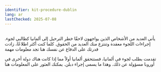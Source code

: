 ```yaml
---
identifier: kit-procedure-dublin
lang: ar
lastChecked: 2025-07-08
---
```

<br/> يأتي العديد من الأشخاص الذين يواجهون لاحقًا خطر الترحيل إلى ألمانيا كطالبي لجوء. إجراءات اللجوء معقدة وتنتزع منك العديد من الحقوق. كلما كنت أكثر اطلاعًا، زادت قدرتك على الدفاع عن نفسك
هنا تجد معلومات مهمة

<BlockBox identifier="procedure">
    <Block identifier="procedure" collection="flyers"/>
</BlockBox>

ﺗﻘﺪﻣﺖ ﺑﻄﻠﺐ ﻟﺠﻮﺀ ﻓﻲ ﺃﻟﻤﺎﻧﻴﺎ، ﻓﺴﺘﺘﺤﻘﻖ ﺃﻟﻤﺎﻧﻴﺎ ﺃﻭﻻً ﻣﻤﺎ ﺇﺫﺍ ﻛﺎﻧﺖ ﻫﻨﺎﻙ ﺩﻭﻟﺔ ﺃﺧﺮﻯ ﻓﻲ ﺃﻭﺭﻭﺑﺎ ﻣﺴﺆﻭﻟﺔ ﻋﻦ ﺫﻟﻚ. ﻭﻫﺬﺍ ﻣﺎ ﻳﺴﻤﻰ ﺇﺟﺮﺍﺀ ﺩﺑﻠﻦ. ﻳﻤﻜﻨﻚ ﺍﻟﻌﺜﻮﺭ ﻋﻠﻰ ﺍﻟﻤﻌﻠﻮﻣﺎﺕ ﻫﻨﺎ

<BlockBox identifier="dublin">
    <Block identifier="dublin" collection="flyers"/>
</BlockBox>
